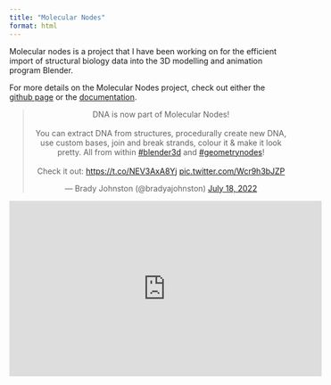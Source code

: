 ```yaml
---
title: "Molecular Nodes"
format: html
---
```


Molecular nodes is a project that I have been working on for the efficient import of structural biology data into the 3D modelling and animation program Blender. 

For more details on the Molecular Nodes project, check out either the [github page](https://github.com/bradyajohnston/MolecularNodes) or the [documentation](https://bradyajohnston.github.io/MolecularNodes).


<center>
<blockquote class="twitter-tweet"><p lang="en" dir="ltr">DNA is now part of Molecular Nodes!<br><br>You can extract DNA from structures, procedurally create new DNA, use custom bases, join and break strands, colour it &amp; make it look pretty. All from within <a href="https://twitter.com/hashtag/blender3d?src=hash&amp;ref_src=twsrc%5Etfw">#blender3d</a> and <a href="https://twitter.com/hashtag/geometrynodes?src=hash&amp;ref_src=twsrc%5Etfw">#geometrynodes</a>!<br><br>Check it out: <a href="https://t.co/NEV3AxA8Yj">https://t.co/NEV3AxA8Yj</a> <a href="https://t.co/Wcr9h3bJZP">pic.twitter.com/Wcr9h3bJZP</a></p>&mdash; Brady Johnston (@bradyajohnston) <a href="https://twitter.com/bradyajohnston/status/1548970211318964224?ref_src=twsrc%5Etfw">July 18, 2022</a></blockquote> <script async src="https://platform.twitter.com/widgets.js" charset="utf-8"></script> 

<iframe width="560" height="315" src="https://www.youtube.com/embed/Slk0e_cRmlk" title="YouTube video player" frameborder="0" allow="accelerometer; autoplay; clipboard-write; encrypted-media; gyroscope; picture-in-picture" allowfullscreen></iframe>

</center>
